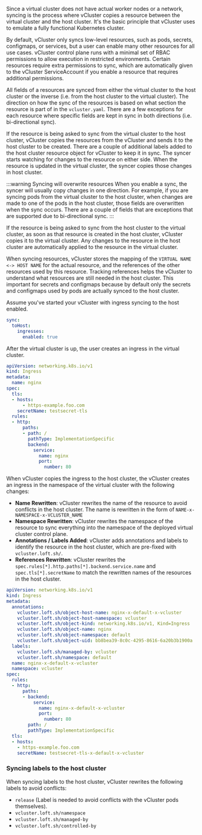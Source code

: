 Since a virtual cluster does not have actual worker nodes or a network, syncing is the process where vCluster copies a resource between the virtual cluster and the host cluster. 
It's the basic principle that vCluster uses to emulate a fully functional Kubernetes cluster. 

By default, vCluster only syncs low-level resources, such as pods, secrets, configmaps, or services, but a user can 
enable many other resources for all use cases. vCluster control plane runs with a minimal set of RBAC permissions to allow execution in restricted environments. Certain resources require 
extra permissions to sync, which are automatically given to the vCluster ServiceAccount if you enable a resource that requires additional 
permissions. 

All fields of a resources are synced from either the virtual cluster to the host cluster or the inverse (i.e. from the host cluster to the virtual cluster). The direction on how
the sync of the resources is based on what section the resource is part of in the `vcluster.yaml`. There 
are a few exceptions for each resource where specific fields are kept in sync in both directions (i.e. bi-directional sync). 

If the resource is being asked to sync from the virtual cluster to the host cluster, vCluster copies the resources from the vCluster and sends it to the host cluster to be created. There are 
a couple of additional labels added to the host cluster resource object for vCluster to keep it in sync. The syncer starts watching for changes to the resource on either side. When the resource
is updated in the virtual cluster, the syncer copies those changes in host cluster. 

:::warning Syncing will overwrite resources
When you enable a sync, the syncer will usually copy changes in one direction. For example, if you are syncing pods from the virtual cluster to the host cluster, when changes
are made to one of the pods in the host cluster, those fields are overwritten when the sync occurs. There are a couple of fields that are exceptions that are supported due to bi-directional sync. 
:::

If the resource is being asked to sync from the host cluster to the virtual cluster, as soon as that resource is created in the host cluster, vCluster copies it to the virtual cluster. 
Any changes to the resource in the host cluster are automatically applied to the resource in the virtual cluster.

When syncing resources, vCluster stores the mapping of the `VIRTUAL NAME <-> HOST NAME` for the actual resource, and the references of the other resources used by this resource. 
Tracking references helps the vCluster to understand what resources are still needed in the host cluster. This important for secrets and configmaps because by default only the secrets and configmaps used by pods are actually synced to the host cluster.

Assume you've started your vCluster with ingress syncing to the host enabled. 

``` vcluster.yaml
sync:
  toHost:
    ingresses:
      enabled: true
```

After the virtual cluster is up, the user creates an ingress in the virtual cluster.

```yaml
apiVersion: networking.k8s.io/v1
kind: Ingress
metadata:
  name: nginx
spec:
  tls:
  - hosts:
      - https-example.foo.com
    secretName: testsecret-tls
  rules:
  - http:
      paths:
      - path: /
        pathType: ImplementationSpecific
        backend:
          service:
            name: nginx
            port:
              number: 80
```

When vCluster copies the ingress to the host cluster, the vCluster creates an ingress in the namespace of the virtual cluster with the following changes:

* **Name Rewritten**: vCluster rewrites the name of the resource to avoid conflicts in the host cluster. The name is rewritten in the form of `NAME-x-NAMESPACE-x-VCLUSTER_NAME`
* **Namespace Rewritten**: vCluster rewrites the namespace of the resource to sync everything into the namespace of the deployed virtual cluster control plane.
* **Annotations / Labels Added**: vCluster adds annotations and labels to identify the resource in the host cluster, which are pre-fixed with `vcluster.loft.sh/`.
* **References Rewritten**: vCluster rewrites the `spec.rules[*].http.paths[*].backend.service.name` and `spec.tls[*].secretName` to match the rewritten names of the resources in the host cluster.


```yaml
apiVersion: networking.k8s.io/v1
kind: Ingress
metadata:
  annotations:
    vcluster.loft.sh/object-host-name: nginx-x-default-x-vcluster
    vcluster.loft.sh/object-host-namespace: vcluster
    vcluster.loft.sh/object-kind: networking.k8s.io/v1, Kind=Ingress
    vcluster.loft.sh/object-name: nginx
    vcluster.loft.sh/object-namespace: default
    vcluster.loft.sh/object-uid: bb8bea39-8c0c-4295-8616-6a20b3b1900a
  labels:
    vcluster.loft.sh/managed-by: vcluster
    vcluster.loft.sh/namespace: default
  name: nginx-x-default-x-vcluster
  namespace: vcluster
spec:
  rules:
  - http:
      paths:
      - backend:
          service:
            name: nginx-x-default-x-vcluster
            port:
              number: 80
        path: /
        pathType: ImplementationSpecific
  tls:
  - hosts:
    - https-example.foo.com
    secretName: testsecret-tls-x-default-x-vcluster
```

### Syncing labels to the host cluster

When syncing labels to the host cluster, vCluster rewrites the following labels to avoid conflicts:

* `release` (Label is needed to avoid conflicts with the vCluster pods themselves).
* `vcluster.loft.sh/namespace`
* `vcluster.loft.sh/managed-by`
* `vcluster.loft.sh/controlled-by`